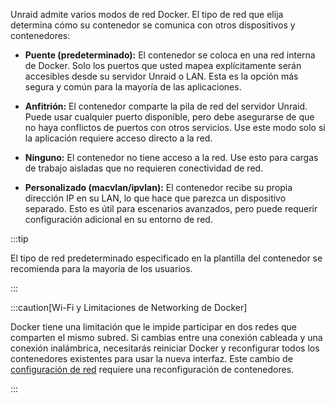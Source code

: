 Unraid admite varios modos de red Docker. El tipo de red que elija determina cómo su contenedor se comunica con otros dispositivos y contenedores:

- **Puente (predeterminado):** El contenedor se coloca en una red interna de Docker. Solo los puertos que usted mapea explícitamente serán accesibles desde su servidor Unraid o LAN. Esta es la opción más segura y común para la mayoría de las aplicaciones.

- **Anfitrión:** El contenedor comparte la pila de red del servidor Unraid. Puede usar cualquier puerto disponible, pero debe asegurarse de que no haya conflictos de puertos con otros servicios. Use este modo solo si la aplicación requiere acceso directo a la red.

- **Ninguno:** El contenedor no tiene acceso a la red. Use esto para cargas de trabajo aisladas que no requieren conectividad de red.

- **Personalizado (macvlan/ipvlan):** El contenedor recibe su propia dirección IP en su LAN, lo que hace que parezca un dispositivo separado. Esto es útil para escenarios avanzados, pero puede requerir configuración adicional en su entorno de red.

:::tip

El tipo de red predeterminado especificado en la plantilla del contenedor se recomienda para la mayoría de los usuarios.

:::

:::caution[Wi-Fi y Limitaciones de Networking de Docker]

Docker tiene una limitación que le impide participar en dos redes que comparten el mismo subred. Si cambias entre una conexión cableada y una conexión inalámbrica, necesitarás reiniciar Docker y reconfigurar todos los contenedores existentes para usar la nueva interfaz. Este cambio de [configuración de red](/unraid-os/system-administration/secure-your-server/securing-your-connection) requiere una reconfiguración de contenedores.

:::
